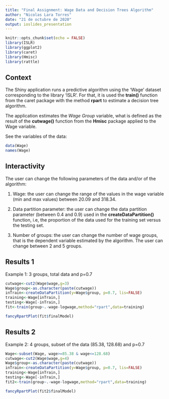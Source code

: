 ---
title: "Final Assignment: Wage Data and Decision Trees Algorithm"
author: "Nicolas Lara Torres"
date: "21 de octubre de 2020"
output: ioslides_presentation
---

```{r setup, include=FALSE, echo=FALSE}
knitr::opts_chunk$set(echo = FALSE)
library(ISLR)
library(ggplot2)
library(caret)
library(Hmisc)
library(rattle)
```

## Context

The Shiny application runs a predictive algorithm using the 'Wage' dataset corresponding to the library 'ISLR'. For that, it is used the **train()** function from the caret package with the method **rpart** to estimate a decision tree algorithm.

The application estimates the *Wage Group* variable, what is defined as the result of the **cutwage()** function from the **Hmisc** package applied to the Wage variable.

See the variables of the data:
```{r, eval=TRUE,echo=FALSE}
data(Wage)
names(Wage)
```


## Interactivity

The user can change the following parameters of the data and/or of the algorithm:

1. Wage: the user can change the range of the values in the wage variable (min and max values) between 20.09 and 318.34.

2. Data partition parameter: the user can change the data partition parameter (between 0.4 and 0.9) used in the **createDataPartition()** function, i.e, the proportion of the data used for the training set versus the testing set.

3. Number of groups: the user can change the number of wage groups, that is the dependent variable estimated by the algorithm. The user can change between 2 and 5 groups.


## Results 1
Example 1: 3 groups, total data and p=0.7
```{r, echo = FALSE}
cutwage<-cut2(Wage$wage,g=3)
Wage$group<-as.character(paste(cutwage))
inTrain<-createDataPartition(y=Wage$group, p=0.7, lis=FALSE)
training<-Wage[inTrain,]
testing<-Wage[-inTrain,]
fit<-train(group~.-wage-logwage,method="rpart",data=training)
```

```{r, echo=FALSE}
fancyRpartPlot(fit$finalModel)
```


## Results 2
Example 2: 4 groups, subset of the data (85.38, 128.68) and p=0.7
```{r, echo = FALSE}
Wage<-subset(Wage, wage>=85.38 & wage<=128.68)
cutwage<-cut2(Wage$wage,g=4)
Wage$group<-as.character(paste(cutwage))
inTrain<-createDataPartition(y=Wage$group, p=0.7, lis=FALSE)
training<-Wage[inTrain,]
testing<-Wage[-inTrain,]
fit2<-train(group~.-wage-logwage,method="rpart",data=training)
```

```{r, echo=FALSE}
fancyRpartPlot(fit2$finalModel)
```

